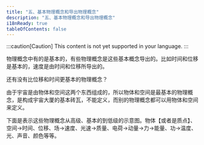 ```yaml
---
title: "五、基本物理概念和导出物理概念"
description: "五、基本物理概念和导出物理概念"
i18nReady: true
tableOfContents: false
---
```



:::caution[Caution]
This content is not yet supported in your language.
:::


物理概念中有的是基本的，有些物理概念是这些基本概念导出的。比如时间和位移是基本的，速度是由时间和位移所导出的。

还有没有比位移和时间更基本的物理概念？

由于宇宙是由物体和空间这两个东西组成的，所以物体和空间是最基本的物理概念，是构成宇宙大厦的基本砖瓦，不能定义，而别的物理概念都可以用物体和空间来定义。

下面是表示这些物理概念从高级、基本的到低级的示意图。物体【或者是质点】、空间→时间、位移、场→速度、光速→质量、电荷→动量→力→能量、功→温度、光、声音、颜色等等。
